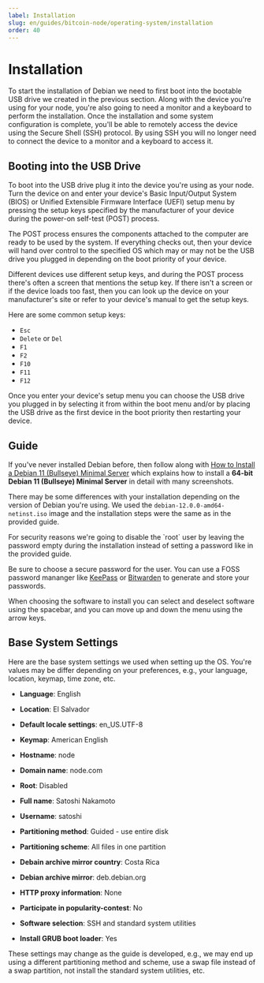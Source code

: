 ```yaml
---
label: Installation
slug: en/guides/bitcoin-node/operating-system/installation
order: 40
---
```



# Installation

To start the installation of Debian we need to first boot into the bootable USB drive we created in the previous section. Along with the device you're using for your node, you're also going to need a monitor and a keyboard to perform the installation. Once the installation and some system configuration is complete, you'll be able to remotely access the device using the Secure Shell (SSH) protocol. By using SSH you will no longer need to connect the device to a monitor and a keyboard to access it.

## Booting into the USB Drive

To boot into the USB drive plug it into the device you're using as your node. Turn the device on and enter your device's Basic Input/Output System (BIOS) or Unified Extensible Firmware Interface (UEFI) setup menu by pressing the setup keys specified by the manufacturer of your device during the power-on self-test (POST) process.

The POST process ensures the components attached to the computer are ready to be used by the system. If everything checks out, then your device will hand over control to the specified OS which may or may not be the USB drive you plugged in depending on the boot priority of your device.

Different devices use different setup keys, and during the POST process there's often a screen that mentions the setup key. If there isn't a screen or if the device loads too fast, then you can look up the device on your manufacturer's site or refer to your device's manual to get the setup keys.

Here are some common setup keys:

- `Esc`
- `Delete` or `Del`
- `F1`
- `F2`
- `F10`
- `F11`
- `F12`

Once you enter your device's setup menu you can choose the USB drive you plugged in by selecting it from within the boot menu and/or by placing the USB drive as the first device in the boot priority then restarting your device.

## Guide

If you've never installed Debian before, then follow along with [How to Install a Debian 11 (Bullseye) Minimal Server](https://www.howtoforge.com/tutorial/debian-minimal-server/) which explains how to install a **64-bit Debian 11 (Bullseye) Minimal Server** in detail with many screenshots.

There may be some differences with your installation depending on the version of Debian you're using. We used the `debian-12.0.0-amd64-netinst.iso` image and the installation steps were the same as in the provided guide.

<Callout client:load type="warning">
  For security reasons we're going to disable the `root` user by leaving the password empty during the installation instead of setting a password like in the provided guide.
</Callout>

Be sure to choose a secure password for the user. You can use a FOSS password mananger like [KeePass](https://keepass.info/) or [Bitwarden](https://bitwarden.com/) to generate and store your passwords.

<Callout client:load type="tip">
  When choosing the software to install you can select and deselect software using the spacebar, and you can move up and down the menu using the arrow keys.
</Callout>

## Base System Settings

Here are the base system settings we used when setting up the OS. You're values may be differ depending on your preferences, e.g., your language, location, keymap, time zone, etc.

- **Language**: English

- **Location**: El Salvador

- **Default locale settings**: en_US.UTF-8

- **Keymap**: American English

- **Hostname**: node

- **Domain name**: node.com

- **Root**: Disabled

- **Full name**: Satoshi Nakamoto

- **Username**: satoshi

- **Partitioning method**: Guided - use entire disk

- **Partitioning scheme**: All files in one partition

- **Debain archive mirror country**: Costa Rica

- **Debian archive mirror**: deb.debian.org

- **HTTP proxy information**: None

- **Participate in popularity-contest**: No

- **Software selection**: SSH and standard system utilities

- **Install GRUB boot loader**: Yes

<Callout client:load type="tip">
  These settings may change as the guide is developed, e.g., we may end up using a different partitioning method and scheme, use a swap file instead of a swap partition, not install the standard system utilities, etc.
</Callout>

